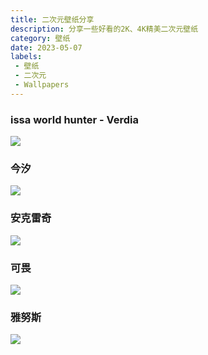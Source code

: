 ```yaml
---
title: 二次元壁纸分享
description: 分享一些好看的2K、4K精美二次元壁纸
category: 壁纸 
date: 2023-05-07
labels:
 - 壁纸
 - 二次元
 - Wallpapers
---
```

### issa world hunter - Verdia
![](/images/Minecraft_sunset_over_water.png)

### 今汐
![](/images/Minecraft_sunset_over_water.png)

### 安克雷奇
![](/images/Minecraft_sunset_over_water.png)

### 可畏
![](/images/Minecraft_sunset_over_water.png)

### 雅努斯
![](/images/Minecraft_sunset_over_water.png)
